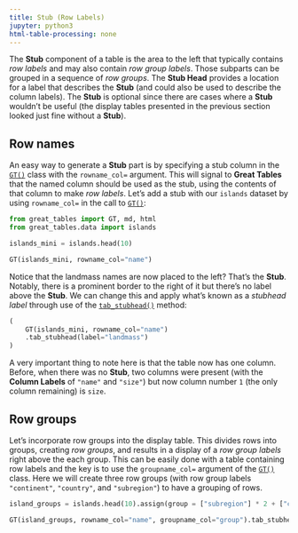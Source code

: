 ```yaml
---
title: Stub (Row Labels)
jupyter: python3
html-table-processing: none
---
```


The **Stub** component of a table is the area to the left that typically contains *row labels* and may also contain *row group labels*. Those subparts can be grouped in a sequence of *row groups*. The **Stub Head** provides a location for a label that describes the **Stub** (and could also be used to describe the column labels). The **Stub** is optional since there are cases where a **Stub** wouldn't be useful (the display tables presented in the previous section looked just fine without a **Stub**).

## Row names

An easy way to generate a **Stub** part is by specifying a stub column in the [`GT()`](`great_tables.GT`) class with the `rowname_col=` argument. This will signal to **Great Tables** that the named column should be used as the stub, using the contents of that column to make *row labels*. Let's add a stub with our `islands` dataset by using `rowname_col=` in the call to [`GT()`](`great_tables.GT`):

```python
from great_tables import GT, md, html
from great_tables.data import islands

islands_mini = islands.head(10)

GT(islands_mini, rowname_col="name")
```

Notice that the landmass names are now placed to the left? That's the **Stub**. Notably, there is a prominent border to the right of it but there's no label above the **Stub**. We can change this and apply what's known as a *stubhead label* through use of the [`tab_stubhead()`](`great_tables.GT.tab_stubhead`) method:

```python
(
    GT(islands_mini, rowname_col="name")
    .tab_stubhead(label="landmass")
)
```

A very important thing to note here is that the table now has one column. Before, when there was no **Stub**, two columns were present (with the **Column Labels** of `"name"` and `"size"`) but now column number `1` (the only column remaining) is `size`.

## Row groups

Let's incorporate row groups into the display table. This divides rows into groups, creating *row groups*, and results in a display of a *row group labels* right above the each group. This can be easily done with a table containing row labels and the key is to use the `groupname_col=` argument of the [`GT()`](`great_tables.GT`) class. Here we will create three row groups (with row group labels `"continent"`, `"country"`, and `"subregion"`) to have a grouping of rows.

```python
island_groups = islands.head(10).assign(group = ["subregion"] * 2 + ["country"] * 2 + ["continent"] * 6)

GT(island_groups, rowname_col="name", groupname_col="group").tab_stubhead(label="landmass")
```
